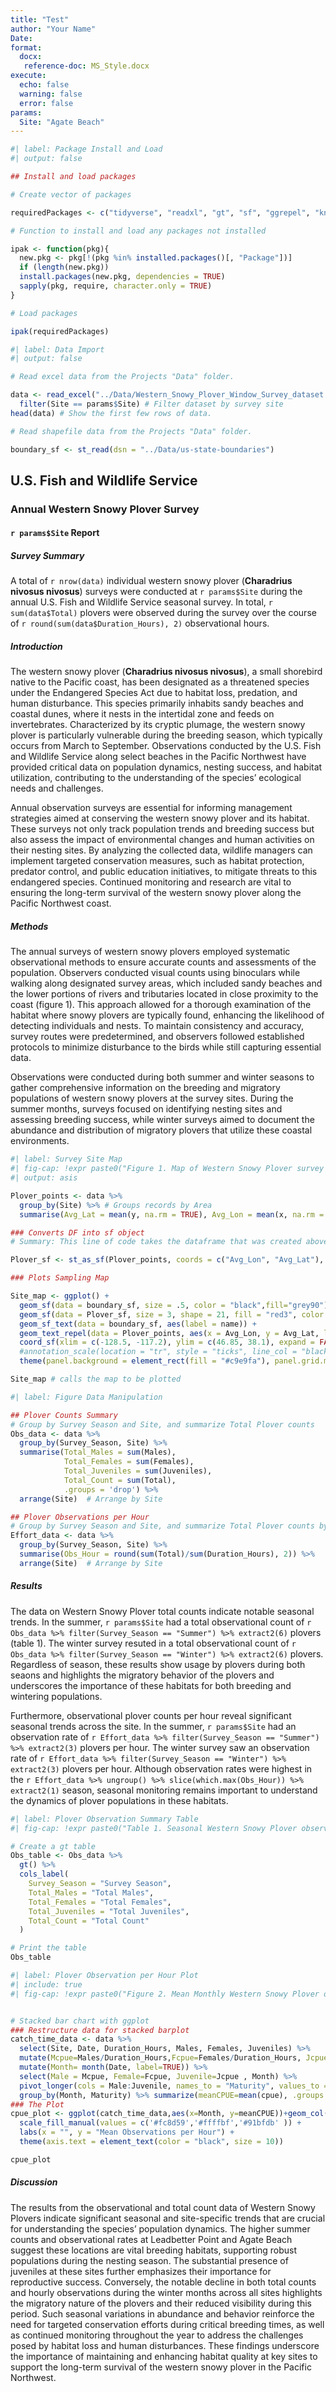 ```yaml
---
title: "Test"
author: "Your Name"
Date: 
format: 
  docx:
   reference-doc: MS_Style.docx
execute: 
  echo: false
  warning: false
  error: false
params:
  Site: "Agate Beach"
---
```


```r
#| label: Package Install and Load
#| output: false

## Install and load packages

# Create vector of packages

requiredPackages <- c("tidyverse", "readxl", "gt", "sf", "ggrepel", "knitr", "magrittr")

# Function to install and load any packages not installed

ipak <- function(pkg){
  new.pkg <- pkg[!(pkg %in% installed.packages()[, "Package"])]
  if (length(new.pkg))
  install.packages(new.pkg, dependencies = TRUE)
  sapply(pkg, require, character.only = TRUE)
}

# Load packages

ipak(requiredPackages)
```

```r
#| label: Data Import
#| output: false

# Read excel data from the Projects "Data" folder. 

data <- read_excel("../Data/Western_Snowy_Plover_Window_Survey_dataset.xlsx") %>% # Read in our downloaded plover dataset.
  filter(Site == params$Site) # Filter dataset by survey site
head(data) # Show the first few rows of data.

# Read shapefile data from the Projects "Data" folder. 

boundary_sf <- st_read(dsn = "../Data/us-state-boundaries")
```

## U.S. Fish and Wildlife Service

### Annual Western Snowy Plover Survey

#### `r params$Site` Report

##### Survey Summary

A total of `r nrow(data)` individual western snowy plover (**Charadrius nivosus nivosus**) surveys were conducted at `r params$Site` during the annual U.S. Fish and Wildlife Service seasonal survey. In total, `r sum(data$Total)` plovers were observed during the survey over the course of `r round(sum(data$Duration_Hours), 2)` observational hours.

##### Introduction

The western snowy plover (**Charadrius nivosus nivosus**), a small shorebird native to the Pacific coast, has been designated as a threatened species under the Endangered Species Act due to habitat loss, predation, and human disturbance. This species primarily inhabits sandy beaches and coastal dunes, where it nests in the intertidal zone and feeds on invertebrates. Characterized by its cryptic plumage, the western snowy plover is particularly vulnerable during the breeding season, which typically occurs from March to September. Observations conducted by the U.S. Fish and Wildlife Service along select beaches in the Pacific Northwest have provided critical data on population dynamics, nesting success, and habitat utilization, contributing to the understanding of the species' ecological needs and challenges.

Annual observation surveys are essential for informing management strategies aimed at conserving the western snowy plover and its habitat. These surveys not only track population trends and breeding success but also assess the impact of environmental changes and human activities on their nesting sites. By analyzing the collected data, wildlife managers can implement targeted conservation measures, such as habitat protection, predator control, and public education initiatives, to mitigate threats to this endangered species. Continued monitoring and research are vital to ensuring the long-term survival of the western snowy plover along the Pacific Northwest coast.

##### Methods

The annual surveys of western snowy plovers employed systematic observational methods to ensure accurate counts and assessments of the population. Observers conducted visual counts using binoculars while walking along designated survey areas, which included sandy beaches and the lower portions of rivers and tributaries located in close proximity to the coast (figure 1). This approach allowed for a thorough examination of the habitat where snowy plovers are typically found, enhancing the likelihood of detecting individuals and nests. To maintain consistency and accuracy, survey routes were predetermined, and observers followed established protocols to minimize disturbance to the birds while still capturing essential data.

Observations were conducted during both summer and winter seasons to gather comprehensive information on the breeding and migratory populations of western snowy plovers at the survey sites. During the summer months, surveys focused on identifying nesting sites and assessing breeding success, while winter surveys aimed to document the abundance and distribution of migratory plovers that utilize these coastal environments.

```r
#| label: Survey Site Map
#| fig-cap: !expr paste0("Figure 1. Map of Western Snowy Plover survey locations at the ", params$Site, " survey location.")
#| output: asis

Plover_points <- data %>%
  group_by(Site) %>% # Groups records by Area
  summarise(Avg_Lat = mean(y, na.rm = TRUE), Avg_Lon = mean(x, na.rm = TRUE)) # Creates averages of geometry for each Area

### Converts DF into sf object
# Summary: This line of code takes the dataframe that was created above and turns it into a sf object that can be used for plotting on the map.

Plover_sf <- st_as_sf(Plover_points, coords = c("Avg_Lon", "Avg_Lat"), crs = 4326, agr = "constant") # Creates a sf object of the above DF

### Plots Sampling Map

Site_map <- ggplot() +
  geom_sf(data = boundary_sf, size = .5, color = "black",fill="grey90") + # Plots the Great Lakes Polygon shapefile
  geom_sf(data = Plover_sf, size = 3, shape = 21, fill = "red3", color = "red1", stroke = 1.25, alpha = .5) +
  geom_sf_text(data = boundary_sf, aes(label = name)) +
  geom_text_repel(data = Plover_points, aes(x = Avg_Lon, y = Avg_Lat, label = Site), size = 3.1, point.padding = .75, max.overlaps = Inf) + 
  coord_sf(xlim = c(-128.5, -117.2), ylim = c(46.85, 38.1), expand = FALSE) + # Zooms in on the specified area of the Great Lakes shapefile
  #annotation_scale(location = "tr", style = "ticks", line_col = "black", text_col = "black") + # Applies a scale bar to the plot
  theme(panel.background = element_rect(fill = "#c9e9fa"), panel.grid.major = element_blank(), panel.grid.minor = element_blank(), axis.text.x=element_text(colour="black"), axis.text.y=element_text(colour="black"), axis.title.y = element_blank(), axis.title.x = element_blank(), axis.line = element_line(colour = "black"), panel.border = element_rect(colour = "black", fill=NA, size=.5)) # Gives the plot a plain standard appearance

Site_map # calls the map to be plotted
```

```r
#| label: Figure Data Manipulation

## Plover Counts Summary
# Group by Survey Season and Site, and summarize Total Plover counts
Obs_data <- data %>%
  group_by(Survey_Season, Site) %>%
  summarise(Total_Males = sum(Males),
            Total_Females = sum(Females),
            Total_Juveniles = sum(Juveniles),
            Total_Count = sum(Total),
            .groups = 'drop') %>%
  arrange(Site)  # Arrange by Site

## Plover Observations per Hour
# Group by Survey Season and Site, and summarize Total Plover counts by duration (hours)
Effort_data <- data %>%
  group_by(Survey_Season, Site) %>%
  summarise(Obs_Hour = round(sum(Total)/sum(Duration_Hours), 2)) %>%
  arrange(Site)  # Arrange by Site
```

##### Results

The data on Western Snowy Plover total counts indicate notable seasonal trends. In the summer, `r params$Site` had a total observational count of `r Obs_data %>% filter(Survey_Season == "Summer") %>% extract2(6)` plovers (table 1). The winter survey resuted in a total observational count of `r Obs_data %>% filter(Survey_Season == "Winter") %>% extract2(6)` plovers. Regardless of season, these results show usage by plovers during both seaons and highlights the migratory behavior of the plovers and underscores the importance of these habitats for both breeding and wintering populations.

Furthermore, observational plover counts per hour reveal significant seasonal trends across the site. In the summer, `r params$Site` had an observation rate of `r Effort_data %>% filter(Survey_Season == "Summer") %>% extract2(3)` plovers per hour. The winter survey saw an observation rate of `r Effort_data %>% filter(Survey_Season == "Winter") %>% extract2(3)` plovers per hour. Although observation rates were highest in the `r Effort_data %>% ungroup() %>% slice(which.max(Obs_Hour)) %>% extract2(1)` season, seasonal monitoring remains important to understand the dynamics of plover populations in these habitats.

```r
#| label: Plover Observation Summary Table
#| fig-cap: !expr paste0("Table 1. Seasonal Western Snowy Plover observational counts at the ", params$Site, " survey location.")

# Create a gt table
Obs_table <- Obs_data %>%
  gt() %>%
  cols_label(
    Survey_Season = "Survey Season",
    Total_Males = "Total Males",
    Total_Females = "Total Females",
    Total_Juveniles = "Total Juveniles",
    Total_Count = "Total Count"
  )

# Print the table
Obs_table
```

```r
#| label: Plover Observation per Hour Plot
#| include: true
#| fig-cap: !expr paste0("Figure 2. Mean Monthly Western Snowy Plover observation rates (per hour) at the ", params$Site, " survey location.")


# Stacked bar chart with ggplot
### Restructure data for stacked barplot 
catch_time_data <- data %>% 
  select(Site, Date, Duration_Hours, Males, Females, Juveniles) %>%
  mutate(Mcpue=Males/Duration_Hours,Fcpue=Females/Duration_Hours, Jcpue=Juveniles/Duration_Hours ) %>%  
  mutate(Month= month(Date, label=TRUE)) %>% 
  select(Male = Mcpue, Female=Fcpue, Juvenile=Jcpue , Month) %>%
  pivot_longer(cols = Male:Juvenile, names_to = "Maturity", values_to = "cpue") %>% 
  group_by(Month, Maturity) %>% summarize(meanCPUE=mean(cpue), .groups = "keep")
### The Plot
cpue_plot <- ggplot(catch_time_data,aes(x=Month, y=meanCPUE))+geom_col(aes(fill=Maturity),color = "black")+
  scale_fill_manual(values = c('#fc8d59','#ffffbf','#91bfdb' )) +
  labs(x = "", y = "Mean Observations per Hour") +
  theme(axis.text = element_text(color = "black", size = 10))

cpue_plot
```

##### Discussion

The results from the observational and total count data of Western Snowy Plovers indicate significant seasonal and site-specific trends that are crucial for understanding the species' population dynamics. The higher summer counts and observational rates at Leadbetter Point and Agate Beach suggest these locations are vital breeding habitats, supporting robust populations during the nesting season. The substantial presence of juveniles at these sites further emphasizes their importance for reproductive success. Conversely, the notable decline in both total counts and hourly observations during the winter months across all sites highlights the migratory nature of the plovers and their reduced visibility during this period. Such seasonal variations in abundance and behavior reinforce the need for targeted conservation efforts during critical breeding times, as well as continued monitoring throughout the year to address the challenges posed by habitat loss and human disturbances. These findings underscore the importance of maintaining and enhancing habitat quality at key sites to support the long-term survival of the western snowy plover in the Pacific Northwest.
